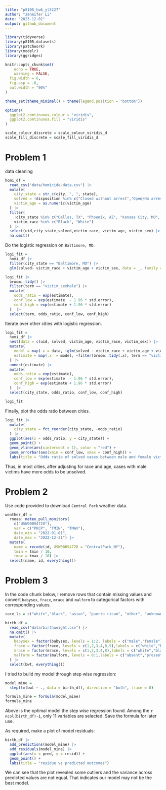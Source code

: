 ```yaml
---
title: "p8105_hw6_yl5227"
author: "Jennifer Li"
date: "2023-12-02"
output: github_document
---
```


```r
library(tidyverse)
library(p8105.datasets)
library(patchwork)
library(modelr)
library(ggridges)

knitr::opts_chunk$set(
	echo = TRUE,
	warning = FALSE,
  fig.width = 6,
  fig.asp = .6,
  out.width = "90%"
)

theme_set(theme_minimal() + theme(legend.position = "bottom"))

options(
  ggplot2.continuous.colour = "viridis",
  ggplot2.continuous.fill = "viridis"
)

scale_colour_discrete = scale_colour_viridis_d
scale_fill_discrete = scale_fill_viridis_d
```

# Problem 1

data cleaning

```r
homi_df = 
  read_csv("data/homicide-data.csv") |> 
  mutate(
    city_state = str_c(city, ", ", state),
    solved = !disposition %in% c("Closed without arrest","Open/No arrest"),
    victim_age = as.numeric(victim_age)
  ) |> 
  filter(
    !city_state %in% c("Dallas, TX", "Phoenix, AZ", "Kansas City, MO", "Tulsa, AL"),
    victim_race %in% c("Black", "White")
  ) |> 
  select(uid,city_state,solved,victim_race, victim_age, victim_sex) |> 
  na.omit()
```

Do the logistic regression on `Baltimore, MD`.

```r
logi_fit = 
  homi_df |> 
  filter(city_state == "Baltimore, MD") |> 
  glm(solved~ victim_race + victim_age + victim_sex, data = _, family = "binomial")

logi_fit |> 
  broom::tidy() |> 
  filter(term == "victim_sexMale") |> 
  mutate(
    odds_ratio = exp(estimate),
    conf_low = exp(estimate  - 1.96 * std.error),
    conf_high = exp(estimate + 1.96 * std.error)
  )  |> 
  select(term, odds_ratio, conf_low, conf_high)
```

Iterate over other cities with logistic regression.

```r
logi_fit =
  homi_df |> 
  nest(data = c(uid, solved, victim_age, victim_race, victim_sex)) |> 
  mutate(
    model = map(.x = data, ~glm(solved ~ victim_race + victim_age + victim_sex, data = .x, family = "binomial")),
    estimate = map(.x  = model, ~filter(broom::tidy(.x), term == "victim_sexMale"))
  ) |> 
  unnest(estimate) |> 
  mutate(
    odds_ratio = exp(estimate),
    conf_low = exp(estimate  - 1.96 * std.error),
    conf_high = exp(estimate + 1.96 * std.error)
  )  |> 
  select(city_state, odds_ratio, conf_low, conf_high)

logi_fit
```

Finally, plot the odds ratio between cities.

```r
logi_fit |> 
  mutate(
    city_state = fct_reorder(city_state, -odds_ratio)
  ) |> 
  ggplot(aes(x = odds_ratio, y = city_state)) +
  geom_point() +
  geom_vline(aes(xintercept = 1), color = "red") +
  geom_errorbar(aes(xmin = conf_low, xmax = conf_high)) +
  labs(title = "Odds ratio of solved cases between male and female victims")
```

Thus, in most cities, after adjusting for race and age, cases with male victims have more odds to be unsolved.

# Problem 2

Use code provided to download `Central Park` weather data.

```r
weather_df = 
  rnoaa::meteo_pull_monitors(
    c("USW00094728"),
    var = c("PRCP", "TMIN", "TMAX"), 
    date_min = "2022-01-01",
    date_max = "2022-12-31") |>
  mutate(
    name = recode(id, USW00094728 = "CentralPark_NY"),
    tmin = tmin / 10,
    tmax = tmax / 10) |>
  select(name, id, everything())
```


# Problem 3

In the code chunk below, I remove rows that contain missing values and convert `babysex`, `frace`, `mrace` and `malform` to categorical factors with corresponding values.

```r
race_ls = c("white","black", "asian", "puerto rican", "other", "unknown")

birth_df = 
  read_csv("data/birthweight.csv") |> 
  na.omit() |> 
  mutate(
    babysex = factor(babysex, levels = 1:2, labels = c("male","female")),
    frace = factor(frace, levels = c(1,2,3,4,8,9),labels = c("white","black", "asian", "puerto rican", "other", "unknown")),
    mrace = factor(mrace, levels = c(1,2,3,4,8),labels = c("white","black", "asian", "puerto rican", "other")),
    malform = factor(malform, levels = 0:1,labels = c("absent","present"))
  ) |> 
  select(bwt, everything())
```

I tried to build my model through step wise regression:

```r
model_mine = 
  step(lm(bwt ~ ., data = birth_df), direction = "both", trace = 0)

formula_mine = formula(model_mine)
formula_mine
```

Above is the optimal model the step wise regression found. Among the `r ncol(birth_df)-1`, only 11 variables are selected. Save the formula for later use.

As required, make a plot of model residuals:

```r
birth_df |> 
  add_predictions(model_mine) |> 
  add_residuals(model_mine) |> 
  ggplot(aes(x = pred, y = resid)) +
  geom_point() +
  labs(title = "residue vs predicted outcomes")
```

We can see that the plot revealed some outliers and the variance across predicted values are not equal. That indicates our model may not be the best model.
